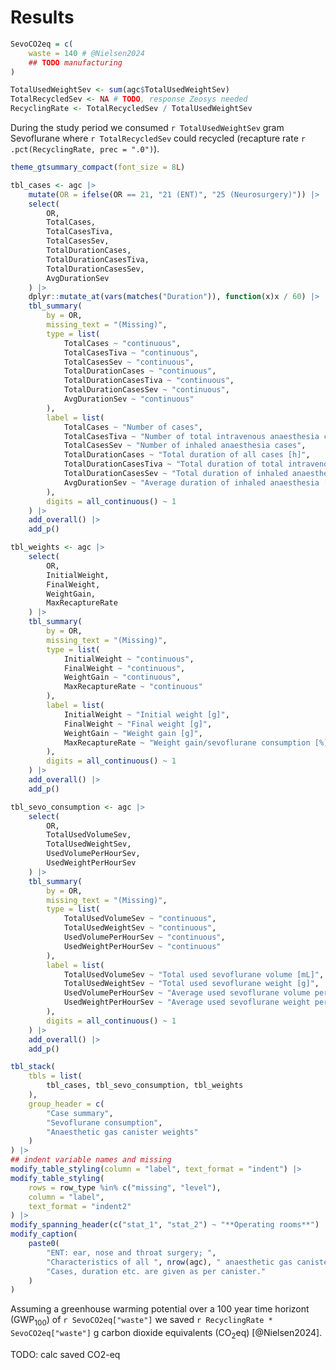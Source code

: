 # Results

```r

SevoCO2eq = c(
    waste = 140 # @Nielsen2024
    ## TODO manufacturing
)

TotalUsedWeightSev <- sum(agc$TotalUsedWeightSev)
TotalRecycledSev <- NA # TODO, response Zeosys needed
RecyclingRate <- TotalRecycledSev / TotalUsedWeightSev
```

During the study period we consumed `r TotalUsedWeightSev` gram Sevoflurane
where `r TotalRecycledSev` could recycled (recapture rate
`r .pct(RecyclingRate, prec = ".0")`).

```r
theme_gtsummary_compact(font_size = 8L)

tbl_cases <- agc |>
    mutate(OR = ifelse(OR == 21, "21 (ENT)", "25 (Neurosurgery)")) |>
    select(
        OR,
        TotalCases,
        TotalCasesTiva,
        TotalCasesSev,
        TotalDurationCases,
        TotalDurationCasesTiva,
        TotalDurationCasesSev,
        AvgDurationSev
    ) |>
    dplyr::mutate_at(vars(matches("Duration")), function(x)x / 60) |>
    tbl_summary(
        by = OR,
        missing_text = "(Missing)",
        type = list(
            TotalCases ~ "continuous",
            TotalCasesTiva ~ "continuous",
            TotalCasesSev ~ "continuous",
            TotalDurationCases ~ "continuous",
            TotalDurationCasesTiva ~ "continuous",
            TotalDurationCasesSev ~ "continuous",
            AvgDurationSev ~ "continuous"
        ),
        label = list(
            TotalCases ~ "Number of cases",
            TotalCasesTiva ~ "Number of total intravenous anaesthesia cases",
            TotalCasesSev ~ "Number of inhaled anaesthesia cases",
            TotalDurationCases ~ "Total duration of all cases [h]",
            TotalDurationCasesTiva ~ "Total duration of total intravenous anaesthesia [h]",
            TotalDurationCasesSev ~ "Total duration of inhaled anaesthesia [h]",
            AvgDurationSev ~ "Average duration of inhaled anaesthesia [h]"
        ),
        digits = all_continuous() ~ 1
    ) |>
    add_overall() |>
    add_p()

tbl_weights <- agc |>
    select(
        OR,
        InitialWeight,
        FinalWeight,
        WeightGain,
        MaxRecaptureRate
    ) |>
    tbl_summary(
        by = OR,
        missing_text = "(Missing)",
        type = list(
            InitialWeight ~ "continuous",
            FinalWeight ~ "continuous",
            WeightGain ~ "continuous",
            MaxRecaptureRate ~ "continuous"
        ),
        label = list(
            InitialWeight ~ "Initial weight [g]",
            FinalWeight ~ "Final weight [g]",
            WeightGain ~ "Weight gain [g]",
            MaxRecaptureRate ~ "Weight gain/sevoflurane consumption [%]"
        ),
        digits = all_continuous() ~ 1
    ) |>
    add_overall() |>
    add_p()

tbl_sevo_consumption <- agc |>
    select(
        OR,
        TotalUsedVolumeSev,
        TotalUsedWeightSev,
        UsedVolumePerHourSev,
        UsedWeightPerHourSev
    ) |>
    tbl_summary(
        by = OR,
        missing_text = "(Missing)",
        type = list(
            TotalUsedVolumeSev ~ "continuous",
            TotalUsedWeightSev ~ "continuous",
            UsedVolumePerHourSev ~ "continuous",
            UsedWeightPerHourSev ~ "continuous"
        ),
        label = list(
            TotalUsedVolumeSev ~ "Total used sevoflurane volume [mL]",
            TotalUsedWeightSev ~ "Total used sevoflurane weight [g]",
            UsedVolumePerHourSev ~ "Average used sevoflurane volume per hour [mL/h]",
            UsedWeightPerHourSev ~ "Average used sevoflurane weight per hour [g/h]"
        ),
        digits = all_continuous() ~ 1
    ) |>
    add_overall() |>
    add_p()

tbl_stack(
    tbls = list(
        tbl_cases, tbl_sevo_consumption, tbl_weights
    ),
    group_header = c(
        "Case summary",
        "Sevoflurane consumption",
        "Anaesthetic gas canister weights"
    )
) |>
## indent variable names and missing
modify_table_styling(column = "label", text_format = "indent") |>
modify_table_styling(
    rows = row_type %in% c("missing", "level"),
    column = "label",
    text_format = "indent2"
) |>
modify_spanning_header(c("stat_1", "stat_2") ~ "**Operating rooms**") |>
modify_caption(
    paste0(
        "ENT: ear, nose and throat surgery; ",
        "Characteristics of all ", nrow(agc), " anaesthetic gas canisters. ",
        "Cases, duration etc. are given as per canister."
    )
)
```

Assuming a greenhouse warming potential over a 100 year time horizont (GWP~100~) of `r SevoCO2eq["waste"]` we saved
`r RecyclingRate * SevoCO2eq["waste"]` g carbon dioxide equivalents (CO~2~eq) [@Nielsen2024].

TODO: calc saved CO2-eq
